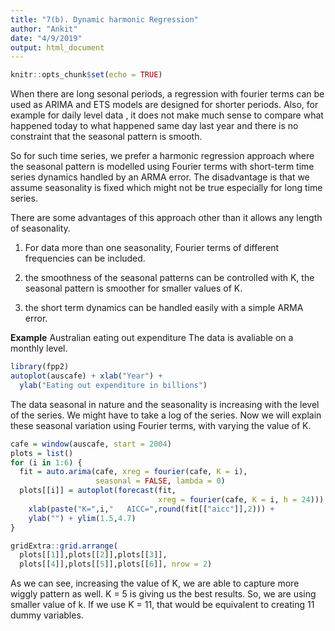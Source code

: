 ```yaml
---
title: "7(b). Dynamic harmonic Regression"
author: "Ankit"
date: "4/9/2019"
output: html_document
---
```


```r
knitr::opts_chunk$set(echo = TRUE)
```

When there are long sesonal periods, a regression with fourier terms can be used as ARIMA and ETS models are designed for shorter periods. Also, for example for daily level data , it does not make much sense to compare what happened today to what happened same day last year and there is no constraint that the seasonal pattern is smooth.

So for such time series, we prefer a harmonic regression approach where the seasonal pattern is modelled using Fourier terms with short-term time series dynamics handled by an ARMA error. The disadvantage is that we assume seasonality is fixed which might not be true especially for long time series.

There are some advantages of this approach other than it allows any length of seasonality.

1. For data more than one seasonality, Fourier terms of different frequencies can be included.

2. the smoothness of the seasonal patterns can be controlled with K, the seasonal pattern is smoother for smaller values of K.

3. the short term dynamics can be handled easily with a simple ARMA error.

**Example**
Australian eating out expenditure
The data is avaliable on a monthly level.
```r
library(fpp2)
autoplot(auscafe) + xlab("Year") +
  ylab("Eating out expenditure in billions")
```

The data seasonal in nature and the seasonality is increasing with the level of the series. We might have to take a log of the series.
Now we will explain these seasonal variation using Fourier terms, with varying the value of K.
```r
cafe = window(auscafe, start = 2004)
plots = list()
for (i in 1:6) {
  fit = auto.arima(cafe, xreg = fourier(cafe, K = i),
                   seasonal = FALSE, lambda = 0)
  plots[[i]] = autoplot(forecast(fit, 
                                 xreg = fourier(cafe, K = i, h = 24))) +
    xlab(paste("K=",i,"   AICC=",round(fit[["aicc"]],2))) +
    ylab("") + ylim(1.5,4.7)
}

gridExtra::grid.arrange(
  plots[[1]],plots[[2]],plots[[3]],
  plots[[4]],plots[[5]],plots[[6]], nrow = 2)
```

As we can see, increasing the value of K, we are able to capture more wiggly pattern as well. K = 5 is giving us the best results. So, we are using smaller value of k. If we use K = 11, that would be equivalent to creating 11 dummy variables.
